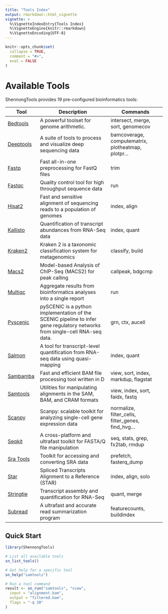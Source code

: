 ```yaml
---
title: "Tools Index"
output: rmarkdown::html_vignette
vignette: >
  %\VignetteIndexEntry{Tools Index}
  %\VignetteEngine{knitr::rmarkdown}
  %\VignetteEncoding{UTF-8}
---
```


```r
knitr::opts_chunk$set(
  collapse = TRUE,
  comment = "#>",
  eval = FALSE
)
```

# Available Tools

ShennongTools provides 19 pre-configured bioinformatics tools:

| Tool | Description | Commands |
|------|-------------|----------|
| [Bedtools](bedtools.html) | A powerful toolset for genome arithmetic. | intersect, merge, sort, genomecov |
| [Deeptools](deeptools.html) | A suite of tools to process and visualize deep sequencing data | bamcoverage, computematrix, plotheatmap, plotpr... |
| [Fastp](fastp.html) | Fast all-in-one preprocessing for FastQ files | trim |
| [Fastqc](fastqc.html) | Quality control tool for high throughput sequence data | run |
| [Hisat2](hisat2.html) | Fast and sensitive alignment of sequencing reads to a population of genomes | index, align |
| [Kallisto](kallisto.html) | Quantification of transcript abundances from RNA-Seq data | index, quant |
| [Kraken2](kraken2.html) | Kraken 2 is a taxonomic classification system for metagenomics | classify, build |
| [Macs2](macs2.html) | Model-based Analysis of ChIP-Seq (MACS2) for peak calling | callpeak, bdgcmp |
| [Multiqc](multiqc.html) | Aggregate results from bioinformatics analyses into a single report | run |
| [Pyscenic](pyscenic.html) | pySCENIC is a python implementation of the SCENIC pipeline to infer gene regulatory networks from single-cell RNA-seq data. | grn, ctx, aucell |
| [Salmon](salmon.html) | A tool for transcript-level quantification from RNA-seq data using quasi-mapping | index, quant |
| [Sambamba](sambamba.html) | Fast and efficient BAM file processing tool written in D | view, sort, index, markdup, flagstat |
| [Samtools](samtools.html) | Utilities for manipulating alignments in the SAM, BAM, and CRAM formats | view, index, sort, faidx, fastq |
| [Scanpy](scanpy.html) | Scanpy: scalable toolkit for analyzing single-cell gene expression data | normalize, filter_cells, filter_genes, find_hvg... |
| [Seqkit](seqkit.html) | A cross-platform and ultrafast toolkit for FASTA/Q file manipulation | seq, stats, grep, fx2tab, rmdup |
| [Sra Tools](sra-tools.html) | Toolkit for accessing and converting SRA data | prefetch, fasterq_dump |
| [Star](star.html) | Spliced Transcripts Alignment to a Reference (STAR) | index, align, solo |
| [Stringtie](stringtie.html) | Transcript assembly and quantification for RNA-Seq | quant, merge |
| [Subread](subread.html) | A ultrafast and accurate read summarization program | featurecounts, buildindex |

## Quick Start

```r
library(ShennongTools)

# List all available tools
sn_list_tools()

# Get help for a specific tool
sn_help("samtools")

# Run a tool command
result <- sn_run("samtools", "view",
  input = "alignment.bam",
  output = "filtered.bam",
  flags = "-q 30"
)
```
